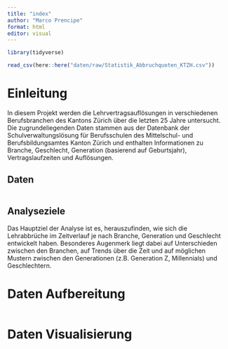 ```yaml
---
title: "index"
author: "Marco Prencipe"
format: html
editor: visual
---
```


```r
library(tidyverse)
```

```r
read_csv(here::here("daten/raw/Statistik_Abbruchquoten_KTZH.csv"))
```

# Einleitung

In diesem Projekt werden die Lehrvertragsauflösungen in verschiedenen Berufsbranchen des Kantons Zürich über die letzten 25 Jahre untersucht. Die zugrundeliegenden Daten stammen aus der Datenbank der Schulverwaltungslösung für Berufsschulen des Mittelschul- und Berufsbildungsamtes Kanton Zürich und enthalten Informationen zu Branche, Geschlecht, Generation (basierend auf Geburtsjahr), Vertragslaufzeiten und Auflösungen.

## Daten

```r
```

## Analyseziele

Das Hauptziel der Analyse ist es, herauszufinden, wie sich die Lehrabbrüche im Zeitverlauf je nach Branche, Generation und Geschlecht entwickelt haben. Besonderes Augenmerk liegt dabei auf Unterschieden zwischen den Branchen, auf Trends über die Zeit und auf möglichen Mustern zwischen den Generationen (z.B. Generation Z, Millennials) und Geschlechtern.

# Daten Aufbereitung

```r

```

# Daten Visualisierung

```r

```
